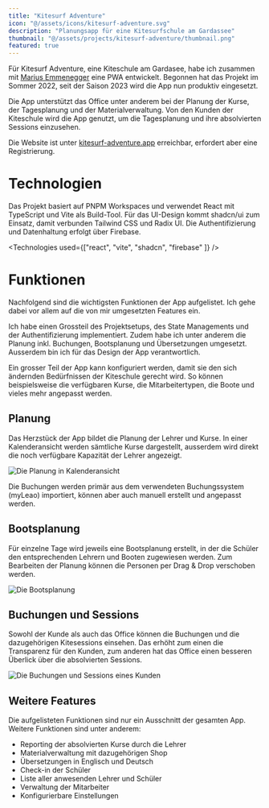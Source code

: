 ```yaml
---
title: "Kitesurf Adventure"
icon: "@/assets/icons/kitesurf-adventure.svg"
description: "Planungsapp für eine Kitesurfschule am Gardassee"
thumbnail: "@/assets/projects/kitesurf-adventure/thumbnail.png"
featured: true
---
```


Für Kitesurf Adventure, eine Kiteschule am Gardasee, habe ich zusammen mit [Marius Emmenegger](https://macchiatoit.com) eine PWA entwickelt. Begonnen hat das Projekt im Sommer 2022, seit der Saison 2023 wird die App nun produktiv eingesetzt.

Die App unterstützt das Office unter anderem bei der Planung der Kurse, der Tagesplanung und der Materialverwaltung. Von den Kunden der Kiteschule wird die App genutzt, um die Tagesplanung und ihre absolvierten Sessions einzusehen.

Die Website ist unter [kitesurf-adventure.app](https://kitesurf-adventure.app) erreichbar, erfordert aber eine Registrierung.

# Technologien

Das Projekt basiert auf PNPM Workspaces und verwendet React mit TypeScript und Vite als Build-Tool. Für das UI-Design kommt shadcn/ui zum Einsatz, damit verbunden Tailwind CSS und Radix UI. Die Authentifizierung und Datenhaltung erfolgt über Firebase.

<Technologies used={["react", "vite", "shadcn", "firebase" ]} />

# Funktionen

Nachfolgend sind die wichtigsten Funktionen der App aufgelistet. Ich gehe dabei vor allem auf die von mir umgesetzten Features ein.

Ich habe einen Grossteil des Projektsetups, des State Managements und der Authentifizierung implementiert. Zudem habe ich unter anderem die Planung inkl. Buchungen, Bootsplanung und Übersetzungen umgesetzt. Ausserdem bin ich für das Design der App verantwortlich.

Ein grosser Teil der App kann konfiguriert werden, damit sie den sich ändernden Bedürfnissen der Kiteschule gerecht wird. So können beispielsweise die verfügbaren Kurse, die Mitarbeitertypen, die Boote und vieles mehr angepasst werden.

## Planung

Das Herzstück der App bildet die Planung der Lehrer und Kurse. In einer Kalenderansicht werden sämtliche Kurse dargestellt, ausserdem wird direkt die noch verfügbare Kapazität der Lehrer angezeigt.

![Die Planung in Kalenderansicht](@/assets/projects/kitesurf-adventure/ksa-planning.png)

Die Buchungen werden primär aus dem verwendeten Buchungssystem (myLeao) importiert, können aber auch manuell erstellt und angepasst werden.

## Bootsplanung

Für einzelne Tage wird jeweils eine Bootsplanung erstellt, in der die Schüler den entsprechenden Lehrern und Booten zugewiesen werden. Zum Bearbeiten der Planung können die Personen per Drag & Drop verschoben werden.

![Die Bootsplanung](@/assets/projects/kitesurf-adventure/ksa-boats.png)

## Buchungen und Sessions

Sowohl der Kunde als auch das Office können die Buchungen und die dazugehörigen Kitesessions einsehen. Das erhöht zum einen die Transparenz für den Kunden, zum anderen hat das Office einen besseren Überlick über die absolvierten Sessions.

![Die Buchungen und Sessions eines Kunden](@/assets/projects/kitesurf-adventure/ksa-booking.png)

## Weitere Features

Die aufgelisteten Funktionen sind nur ein Ausschnitt der gesamten App. Weitere Funktionen sind unter anderem:

- Reporting der absolvierten Kurse durch die Lehrer
- Materialverwaltung mit dazugehörigen Shop
- Übersetzungen in Englisch und Deutsch
- Check-in der Schüler
- Liste aller anwesenden Lehrer und Schüler
- Verwaltung der Mitarbeiter
- Konfigurierbare Einstellungen
